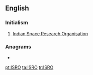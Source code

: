 ==English==

===Initialism===
{{en-initialism}}

# [[w:Indian Space Research Organisation|Indian Space Research Organisation]]

===Anagrams===
* {{l|en|Rios}}

[[pt:ISRO]]
[[ta:ISRO]]
[[tr:ISRO]]